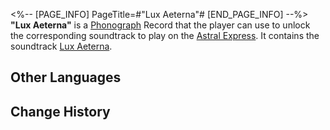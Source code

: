 <%-- [PAGE_INFO]
PageTitle=#"Lux Aeterna"#
[END_PAGE_INFO] --%>
{{Item Infobox
|id          = 210345
|image       = Item Lux Aeterna.png{{subst:void|<!--$UPLOAD:<<SpriteOutput/ItemFigures/210001.png>-<Item Lux Aeterna.png>-<Item Icons>>-->}}
|type        = Disk
|invCategory = Valuables
|rarity      = 3
|effect      = 
|description = A record that can be played on the Express' phonograph. It might be a chance acquisition or a gift from someone else. All sorts of memories surge up when the music plays &mdash; the smiles, encounters, touches, and the excitement of battle. Maybe that is why people still collect records even as society rapidly advances.<br />The current record contains the track "Lux Aeterna."
}}
{{Description|''The world is in harmony and the stars shine bright. Majestic and illustrious, with unparalleled blessings!''}}
'''"Lux Aeterna"''' is a [[Phonograph]] Record that the player can use to unlock the corresponding soundtrack to play on the [[Astral Express]]. It contains the soundtrack [[Lux Aeterna]].

==Other Languages==
{{Other Languages
|en   = "Lux Aeterna"
|zhs  = 《天光永恒照耀》
|zht  = 《天光永恆照耀》
|ja   = 『天の光は永遠に輝く』
|ko   = ≪영원히 빛나는 천광≫
|es   = Lux Aeterna
|fr   = «&nbsp;Lux Aeterna&nbsp;»
|ru   = Lux Aeterna
|th   = "Lux Aeterna"
|vi   = "Thiên Quang Chiếu Rọi Mãi Mãi"
|de   = „Lux Aeterna“
|id   = "Lux Aeterna"
|pt   = "Lux Aeterna"
}}

==Change History==
{{Change History|2.2}}